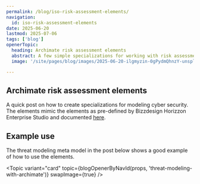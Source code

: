 ```yaml
---
permalink: /blog/iso-risk-assessment-elements/
navigation:
  id: iso-risk-assessment-elements
date: 2025-06-20
lastmod: 2025-07-06
tags: ['blog']
openerTopic:
  heading: Archimate risk assessment elements
  abstract: A few simple specializations for working with risk assessments in Archimate
  image: '/site/pages/blog/images/2025-06-20-ilgmyzin-0gPydmQhnzY-unsplash.jpg'

---
```



## Archimate risk assessment elements

A quick post on how to create specializations for modeling cyber security. The
elements mimic the elements as pre-defined by Bizzdesign Horizzon Enterprise
Studio and documented
[here](https://help.bizzdesign.com/articles/horizzon-help/elements-for-ersm-modeling).

<Diagram src="/site/pages/blog/images-security-framework/risk-assessment-elements.svg" width="30rem" />

## Example use

The threat modeling meta model in the post below shows a good example of how to
use the elements.

<Topic variant="card" topic={blogOpenerByNavId(props, 'threat-modeling-with-archimate')} swapImage={true} />
